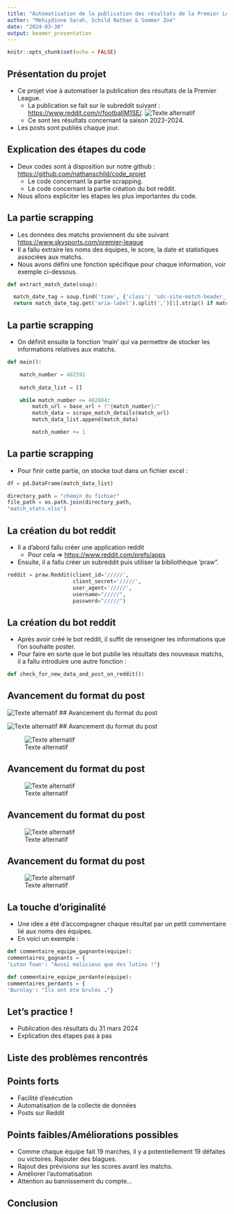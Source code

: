 ```yaml
---
title: "Automatisation de la publication des résultats de la Premier League sur Reddit"
author: "Mehiydinne Sarah, Schild Nathan & Sommer Zoé"
date: "2024-03-30"
output: beamer_presentation
---
```


```r
knitr::opts_chunk$set(echo = FALSE)
```



## Présentation du projet

- Ce projet vise à automatiser la publication des résultats de la Premier League.
  - La publication se fait sur le subreddit suivant : <https://www.reddit.com/r/footballM1SE/>.
  ![Texte alternatif](Photos pour le Markdown/QR_code.png "Accéder du SubReddit")
  - Ce sont les résultats concernant la saison 2023-2024.
- Les posts sont publiés chaque jour.



## Explication des étapes du code

- Deux codes sont à disposition sur notre github : <https://github.com/nathanschild/code_projet>
  - Le code concernant la partie scrapping.
  - Le code concernant la partie création du bot reddit.
- Nous allons expliciter les étapes les plus importantes du code.

## La partie scrapping

- Les données des matchs proviennent du site suivant <https://www.skysports.com/premier-league>
- Il a fallu extraire les noms des équipes, le score, la date et statistiques associées aux matchs.
- Nous avons défini une fonction spécifique pour chaque information, voir exemple ci-dessous.

```python
def extract_match_date(soup):

  match_date_tag = soup.find('time', {'class': 'sdc-site-match-header__detail-time'})
  return match_date_tag.get('aria-label').split(',')[1].strip() if match_date_tag else None
```

## La partie scrapping

- On définit ensuite la fonction 'main' qui va permettre de stocker les informations relatives aux matchs. 

```python

def main():

    match_number = 482591
    
    match_data_list = []

    while match_number <= 482884:
        match_url = base_url + f"{match_number}/"
        match_data = scrape_match_details(match_url)
        match_data_list.append(match_data)

        match_number += 1
```

## La partie scrapping 

- Pour finir cette partie, on stocke tout dans un fichier excel :

```python

df = pd.DataFrame(match_data_list)

directory_path = "chemin du fichier"
file_path = os.path.join(directory_path,
"match_stats.xlsx")
```

## La création du bot reddit

- Il a d'abord fallu créer une application reddit 
  - Pour cela => <https://www.reddit.com/prefs/apps>
- Ensuite, il a fallu créer un subreddit puis utiliser la bibliothèque 'praw".

```python

reddit = praw.Reddit(client_id='/////',
                     client_secret='/////',
                     user_agent='/////',
                     username="/////",
                     password="/////")
```

## La création du bot reddit 

- Après avoir créé le bot reddit, il suffit de renseigner les informations que l'on souhaite poster.
- Pour faire en sorte que le bot publie les résultats des nouveaux matchs, il a fallu introduire une autre fonction :

```python
def check_for_new_data_and_post_on_reddit():
```

## Avancement du format du post

 ![Texte alternatif](Photos pour le Markdown/Essai_1.png "Essai 1")
## Avancement du format du post

![Texte alternatif](Photos pour le Markdown/Essai_2.png "Essai 2")
## Avancement du format du post

![Texte alternatif](Photos pour le Markdown/Essai_3.png "Essai 3")

## Avancement du format du post

![Texte alternatif](Photos pour le Markdown/Essai_4.png "Essai 4")

## Avancement du format du post

![Texte alternatif](Photos pour le Markdown/Essai_5.png "Essai 5")

## Avancement du format du post


![Texte alternatif](Photos pour le Markdown/Essai_6.png "Essai 6")

## La touche d'originalité
- Une idée a été d'accompagner chaque résultat par un petit commentaire lié aux noms des équipes.
- En voici un exemple :
```python
def commentaire_equipe_gagnante(equipe):
commentaires_gagnants = {
'Luton Town': "Aussi malicieux que des lutins !"}

def commentaire_equipe_perdante(equipe):
commentaires_perdants = {
'Burnley': "Ils ont été brulés …"}


```


## Let's practice !

- Publication des résultats du 31 mars 2024
- Explication des étapes pas à pas

## Liste des problèmes rencontrés



## Points forts

- Facilité d'exécution
- Automatisation de la collecte de données
- Posts sur Reddit


## Points faibles/Améliorations possibles
- Comme chaque équipe fait 19 marches, il y a potentiellement 19 défaites ou victoires. Rajouter des blagues.
- Rajout des prévisions sur les scores avant les matchs.
- Améliorer l'automatisation
- Attention au bannissement du compte...


## Conclusion



